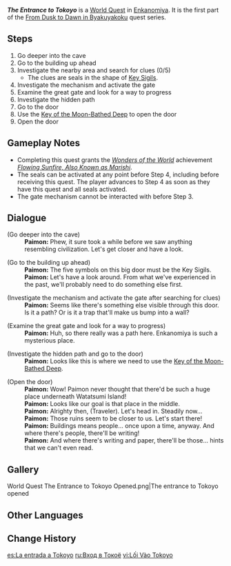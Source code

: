 {{Quest Infobox
|image         = World Quest The Entrance to Tokoyo.png
|type          = World
|region        = Inazuma
|area          = Enkanomiya
|chapter       = From Dusk to Dawn in Byakuyakoku
|summary       = Upon activating the gate and opening the door, the [[Traveler]] and [[Paimon]] discover the vast area of [[Enkanomiya]].
|requirement   = 
|characters    = Paimon; Traveler
|startLocation = [[Enkanomiya]]
|prev          = The Still Water's Flow
|next          = The Subterranean Trials of Drake and Serpent
|exp           = 200
|mora          = 20,000
|primogems     = 30
|other         = {{Card|Hero's Wit|2}}
}}
'''''The Entrance to Tokoyo''''' is a [[World Quest]] in [[Enkanomiya]]. It is the first part of the [[From Dusk to Dawn in Byakuyakoku]] quest series.

==Steps==
# Go deeper into the cave
# Go to the building up ahead
# Investigate the nearby area and search for clues (0/5)
#* The clues are seals in the shape of [[Key Sigil]]s.
# Investigate the mechanism and activate the gate
# Examine the great gate and look for a way to progress
# Investigate the hidden path
# Go to the door
# Use the [[Key of the Moon-Bathed Deep]] to open the door
# Open the door

==Gameplay Notes==
* Completing this quest grants the ''[[Wonders of the World]]'' achievement ''[[Flowing Sunfire, Also Known as Marishi]]''.
* The seals can be activated at any point before Step 4, including before receiving this quest. The player advances to Step 4 as soon as they have this quest and all seals activated.
* The gate mechanism cannot be interacted with before Step 3.

==Dialogue==
{{Quest Description|After passing through The Moon-Bathed Deep, you come to a land that is foreign to you. You see no sign of any civilization at all, and so you decide to investigate further.}}
{{Dialogue start}}
;(Go deeper into the cave)
:'''Paimon:''' Phew, it sure took a while before we saw anything resembling civilization. Let's get closer and have a look.

;(Go to the building up ahead)
:'''Paimon:''' The five symbols on this big door must be the Key Sigils.
:'''Paimon:''' Let's have a look around. From what we've experienced in the past, we'll probably need to do something else first.

;(Investigate the mechanism and activate the gate after searching for clues)
:'''Paimon:''' Seems like there's something else visible through this door. Is it a path? Or is it a trap that'll make us bump into a wall?

;(Examine the great gate and look for a way to progress)
:'''Paimon:''' Huh, so there really was a path here. Enkanomiya is such a mysterious place.

;(Investigate the hidden path and go to the door)
:'''Paimon:''' Looks like this is where we need to use the [[Key of the Moon-Bathed Deep]].

;(Open the door)
:'''Paimon:''' Wow! Paimon never thought that there'd be such a huge place underneath Watatsumi Island!
:'''Paimon:''' Looks like our goal is that place in the middle.
:'''Paimon:''' Alrighty then, (Traveler). Let's head in. Steadily now...
:'''Paimon:''' Those ruins seem to be closer to us. Let's start there!
:'''Paimon:''' Buildings means people... once upon a time, anyway. And where there's people, there'll be writing!
:'''Paimon:''' And where there's writing and paper, there'll be those... hints that we can't even read.
{{Dialogue end}}

==Gallery==
<gallery>
World Quest The Entrance to Tokoyo Opened.png|The entrance to Tokoyo opened
</gallery>

==Other Languages==
{{Other Languages
|en      = The Entrance to Tokoyo
|zhs     = 常世入口
|zhs_rm  = Chángshì Rùkǒu
|zht     = 常世入口
|zht_rm  = Chángshì Rùkǒu
|zh_tl   = Tokoyo's Entrance
|ja      = 常世の入り口
|ja_rm   = Tokoyo no Iriguchi
|ja_tl   = Tokoyo's Entrance
|ko      = 영원의 입구
|ko_rm   = Yeongwon-ui Ipgu
|ko_tl   = Entrance of Eternity
|es      = La entrada a Tokoyo
|es_tl   = The Entrance to Tokoyo
|fr      = L'entrée vers Tokoyo
|fr_tl   = The Entrance to Tokoyo
|ru      = Вход в Токоё
|ru_tl   = Tokoyo's Entrance
|th      = ทางเข้าสู่ Tokoyo
|th_rm   = Thang Khao Su Tokoyo
|th_tl   = The Entrance to Tokoyo
|vi      = Lối Vào Tokoyo
|vi_tl   = Entrance to Tokoyo
|de      = Der Eingang zu Tokoyo
|de_tl   = The Entrance to Tokoyo
|id      = Pintu Masuk ke Tokoyo
|id_tl   = Entrance to Tokoyo
|pt      = A Entrada de Tokoyo
|pt_tl   = The Entrance of Tokoyo
|tr      = Tokoyo'ya Giriş
|tr_tl   = 
|it      = Ingresso a Tokoyo
|it_tl   = 
}}

==Change History==
{{Change History|2.4}}

[[es:La entrada a Tokoyo]]
[[ru:Вход в Токоё]]
[[vi:Lối Vào Tokoyo]]